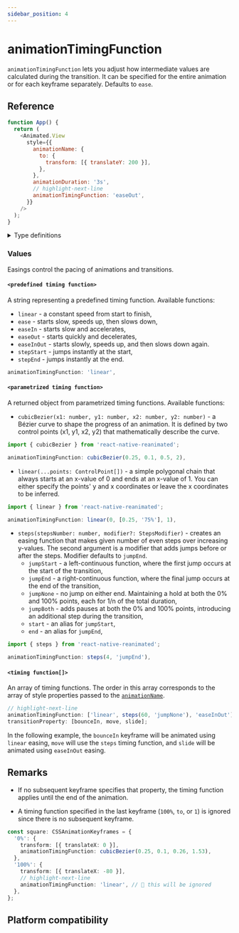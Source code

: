 ```yaml
---
sidebar_position: 4
---
```


# animationTimingFunction

`animationTimingFunction` lets you adjust how intermediate values are calculated during the transition. It can be specified for the entire animation or for each keyframe separately. Defaults to `ease`.


<InteractiveExample
  src={AnimationTimingFunctionBasicSrc}
  component={AnimationTimingFunctionBasic}
/>

## Reference

```javascript
function App() {
  return (
    <Animated.View
      style={{
        animationName: {
          to: {
            transform: [{ translateY: 200 }],
          },
        },
        animationDuration: '3s',
        // highlight-next-line
        animationTimingFunction: 'easeOut',
      }}
    />
  );
}
```

<details>
<summary>Type definitions</summary>

```typescript
type NormalizedCubicBezierEasing = {
  name: string;
  x1: number;
  y1: number;
  x2: number;
  y2: number;
};
type NormalizedLinearEasing = {
  name: string;
  points: Point[];
};
type NormalizedStepsEasing = {
  name: string;
  points: Point[];
};

type ControlPoint = number | [number, ...Percentage[]];

type StepsModifier =
  | 'jumpStart'
  | 'start'
  | 'jumpEnd'
  | 'end'
  | 'jumpNone'
  | 'jumpBoth';

type NormalizedCSSTimingFunction =
  | PredefinedTimingFunction
  | NormalizedCubicBezierEasing
  | NormalizedLinearEasing
  | NormalizedStepsEasing;

type PredefinedTimingFunction =
  | 'linear'
  | 'ease'
  | 'easeIn'
  | 'easeOut'
  | 'easeInOut'
  | 'stepStart'
  | 'stepEnd';

interface ParametrizedTimingFunction {
  toString(): string;
  normalize(): NormalizedCSSTimingFunction;
}

type CSSTimingFunction = PredefinedTimingFunction | ParametrizedTimingFunction;
type CSSAnimationTimingFunction = CSSTimingFunction | CSSTimingFunction[];
```

</details>

### Values

Easings control the pacing of animations and transitions.

#### `<predefined timing function>`

A string representing a predefined timing function. Available functions:

- `linear` - a constant speed from start to finish,
- `ease` - starts slow, speeds up, then slows down,
- `easeIn` - starts slow and accelerates,
- `easeOut` - starts quickly and decelerates,
- `easeInOut` - starts slowly, speeds up, and then slows down again.
- `stepStart` - jumps instantly at the start,
- `stepEnd` - jumps instantly at the end.

```typescript
animationTimingFunction: 'linear',
```

#### `<parametrized timing function>`

A returned object from parametrized timing functions. Available functions:

- `cubicBezier(x1: number, y1: number, x2: number, y2: number)` - a Bézier curve to shape the progress of an animation. It is defined by two control points (x1, y1, x2, y2) that mathematically describe the curve.

<Indent>

```typescript
import { cubicBezier } from 'react-native-reanimated';

animationTimingFunction: cubicBezier(0.25, 0.1, 0.5, 2),
```

</Indent>

- `linear(...points: ControlPoint[])` - a simple polygonal chain that always starts at an x-value of 0 and ends at an x-value of 1. You can either specify the points' y and x coordinates or leave the x coordinates to be inferred.

<Indent>

```typescript
import { linear } from 'react-native-reanimated';

animationTimingFunction: linear(0, [0.25, '75%'], 1),
```

</Indent>

- `steps(stepsNumber: number, modifier?: StepsModifier)` - creates an easing function that makes given number of even steps over increasing y-values. The second argument is a modifier that adds jumps before or after the steps. Modifier defaults to `jumpEnd`.
  - `jumpStart` - a left-continuous function, where the first jump occurs at the start of the transition,
  - `jumpEnd` - a right-continuous function, where the final jump occurs at the end of the transition,
  - `jumpNone` - no jump on either end. Maintaining a hold at both the 0% and 100% points, each for 1/n of the total duration,
  - `jumpBoth` - adds pauses at both the 0% and 100% points, introducing an additional step during the transition,
  - `start` - an alias for `jumpStart`,
  - `end` - an alias for `jumpEnd`,

<Indent>

```typescript
import { steps } from 'react-native-reanimated';

animationTimingFunction: steps(4, 'jumpEnd'),
```

</Indent>

#### `<timing function[]>`

An array of timing functions. The order in this array corresponds to the array of style properties passed to the [`animationName`](/docs/next/css-animations/animation-name).

```javascript
// highlight-next-line
animationTimingFunction: ['linear', steps(60, 'jumpNone'), 'easeInOut'];
transitionProperty: [bounceIn, move, slide];
```

In the following example, the `bounceIn` keyframe will be animated using `linear` easing, `move` will use the `steps` timing function, and `slide` will be animated using `easeInOut` easing.

## Remarks

- If no subsequent keyframe specifies that property, the timing function applies until the end of the animation.

- A timing function specified in the last keyframe (`100%`, `to`, or `1`) is ignored since there is no subsequent keyframe.

<Indent>

```typescript
const square: CSSAnimationKeyframes = {
  '0%': {
    transform: [{ translateX: 0 }],
    animationTimingFunction: cubicBezier(0.25, 0.1, 0.26, 1.53),
  },
  '100%': {
    transform: [{ translateX: -80 }],
    // highlight-next-line
    animationTimingFunction: 'linear', // 🚨 this will be ignored
  },
};
```

</Indent>

## Platform compatibility

<PlatformCompatibility android ios web />
